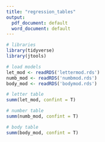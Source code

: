 ```yaml
---
title: "regression_tables"
output:
  pdf_document: default
  word_document: default
---
```


```r
# libraries
library(tidyverse)
library(jtools)

# load models
let_mod <- readRDS('lettermod.rds')
numb_mod <- readRDS('numbmod.rds')
body_mod <- readRDS('bodymod.rds')
```

```r
# letter table
summ(let_mod, confint = T)
```

\newpage

```r
# number table
summ(numb_mod, confint = T)
```

\newpage

```r
# body table
summ(body_mod, confint = T)
```